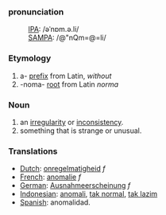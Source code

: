 ===pronunciation===
:[[International Phonetic Alphabet|IPA]]: /əˈnɒm.ə.li/ 
:[[SAMPA]]: /@"nQm=@=li/

=== Etymology ===
# a- [[prefix]] from Latin, ''without''
# -noma- [[root]] from Latin ''norma''

=== Noun ===
# an [[irregularity]] or [[inconsistency]].
# something that is strange or unusual.

=== Translations ===
*[[Dutch]]: [[onregelmatigheid]] ''f''
*[[French]]: [[anomalie]] ''f''
*[[German]]: [[Ausnahmeerscheinung]] ''f''
*[[Indonesian]]: [[anomali]], [[tak normal]], [[tak lazim]]
*[[Spanish]]: anomalidad.